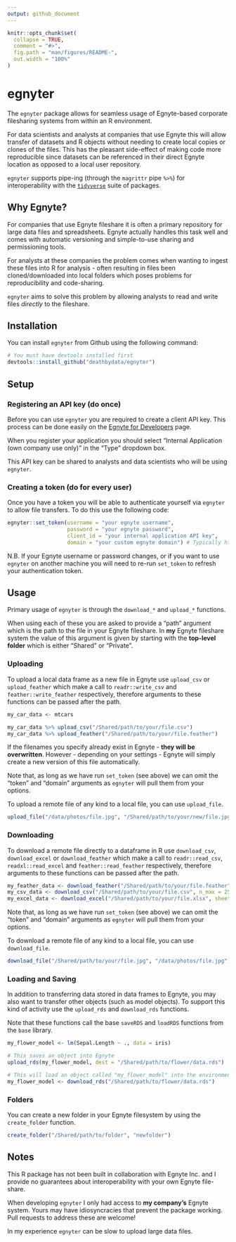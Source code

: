 ```yaml
---
output: github_document
---
```


```r
knitr::opts_chunk$set(
  collapse = TRUE,
  comment = "#>",
  fig.path = "man/figures/README-",
  out.width = "100%"
)
```
# egnyter

The `egnyter` package allows for seamless usage of Egnyte-based corporate filesharing systems from within an R environment.

For data scientists and analysts at companies that use Egnyte this will allow transfer of datasets and R objects without needing to create local copies or clones of the files. This has the pleasant side-effect of making code more reproducible since datasets can be referenced in their direct Egnyte location as opposed to a local user repository.

`egnyter` supports pipe-ing (through the `magrittr` pipe `%>%`) for interoperability with the [`tidyverse`](https://www.tidyverse.org/) suite of packages.

## Why Egnyte?

For companies that use Egnyte fileshare it is often a primary repository for large data files and spreadsheets. Egnyte actually handles this task well and comes with automatic versioning and simple-to-use sharing and permissioning tools.

For analysts at these companies the problem comes when wanting to ingest these files into R for analysis - often resulting in files been cloned/downloaded into local folders which poses problems for reproducibility and code-sharing.

`egnyter` aims to solve this problem by allowing analysts to read and write files *directly* to the fileshare.

## Installation

You can install `egnyter` from Github using the following command:

```r
# You must have devtools installed first
devtools::install_github("deathbydata/egnyter")
```

## Setup

### Registering an API key (do once)

Before you can use `egnyter` you are required to create a client API key. This process can be done easily on the [Egnyte for Developers](https://developers.egnyte.com/member/register) page. 

When you register your application you should select "Internal Application (own company use only)" in the "Type" dropdown box.

This API key can be shared to analysts and data scientists who will be using `egnyter`.

### Creating a token (do for every user)

Once you have a token you will be able to authenticate yourself via `egnyter` to allow file transfers. To do this use the following code:

```r
egnyter::set_token(username = "your egnyte username",
                   password = "your egnyte password",
                   client_id = "your internal application API key",
                   domain = "your custom egnyte domain") # Typically https://<yourcompanyname>.egnyte.com
```

N.B. If your Egnyte username or password changes, or if you want to use `egnyter` on another machine you will need to re-run `set_token` to refresh your authentication token.

## Usage

Primary usage of `egnyter` is through the `download_*` and `upload_*` functions.

When using each of these you are asked to provide a "path" argument which is the path to the file in your Egnyte fileshare. In **my** Egnyte fileshare system the value of this argument is given by starting with the **top-level folder** which is either "Shared" or "Private". 

### Uploading

To upload a local data frame as a new file in Egnyte use `upload_csv` or `upload_feather` which make a call to `readr::write_csv` and `feather::write_feather` respectively, therefore arguments to these functions can be passed after the path.

```r
my_car_data <- mtcars

my_car_data %>% upload_csv("/Shared/path/to/your/file.csv")
my_car_data %>% upload_feather("/Shared/path/to/your/file.feather")
```

If the filenames you specify already exist in Egnyte - **they will be overwritten**. However - depending on your settings - Egnyte will simply create a new version of this file automatically.

Note that, as long as we have run `set_token` (see above) we can omit the "token" and "domain" arguments as `egnyter` will pull them from your options.

To upload a remote file of any kind to a local file, you can use `upload_file`.

```r
upload_file("/data/photos/file.jpg", "/Shared/path/to/your/new/file.jpg")
```

### Downloading

To download a remote file directly to a dataframe in R use `download_csv`, `download_excel` or `download_feather` which make a call to `readr::read_csv`, `readxl::read_excel` and `feather::read_feather` respectively, therefore arguments to these functions can be passed after the path.

```r
my_feather_data <- download_feather("/Shared/path/to/your/file.feather")
my_csv_data <- download_csv("/Shared/path/to/your/file.csv", n_max = 2500)
my_excel_data <- download_excel("/Shared/path/to/your/file.xlsx", sheet = "datasheet")
```

Note that, as long as we have run `set_token` (see above) we can omit the "token" and "domain" arguments as `egnyter` will pull them from your options.

To download a remote file of any kind to a local file, you can use `download_file`.

```r
download_file("/Shared/path/to/your/file.jpg", "/data/photos/file.jpg")
```

### Loading and Saving

In addition to transferring data stored in data frames to Egnyte, you may also want to transfer other objects (such as model objects). To support this kind of activity use the `upload_rds` and `download_rds` functions.

Note that these functions call the base `saveRDS` and `loadRDS` functions from the `base` library.

```r
my_flower_model <- lm(Sepal.Length ~ ., data = iris)

# This saves an object into Egnyte
upload_rds(my_flower_model, dest = "/Shared/path/to/flower/data.rds")

# This will load an object called "my_flower_model" into the environment
my_flower_model <- download_rds("/Shared/path/to/flower/data.rds")
```

### Folders

You can create a new folder in your Egnyte filesystem by using the `create_folder` function.

```r
create_folder("/Shared/path/to/folder", "newfolder")
```

## Notes

This R package has not been built in collaboration with Egnyte Inc. and I provide no guarantees about interoperability with your own Egnyte file-share.

When developing `egnyter` I only had access to **my company's** Egnyte system. Yours may have idiosyncracies that prevent the package working. Pull requests to address these are welcome!

In my experience `egnyter` can be slow to upload large data files.

